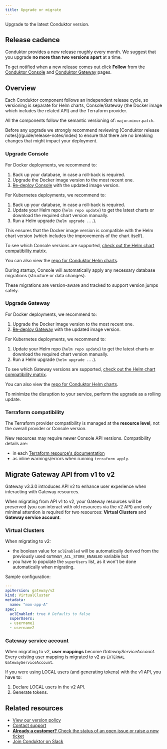 ```yaml
---
title: Upgrade or migrate
---
```


Upgrade to the latest Conduktor version.

## Release cadence

Conduktor provides a new release roughly every month. We suggest that you upgrade **no more than two versions apart** at a time. 

To get notified when a new release comes out click **Follow** from the [Conduktor Console](https://support.conduktor.io/hc/en-gb/sections/16400553827473-Conduktor-Console) and [Conduktor Gateway](https://support.conduktor.io/hc/en-gb/sections/16400521075217-Conduktor-Gateway) pages.

## Overview

Each Conduktor component follows an independent release cycle, so versioning is separate for Helm charts, Console/Gateway (the Docker image which includes the related API) and the Terraform provider.

All the components follow the semantic versioning of: `major`.`minor`.`patch`.

<Info>
Before any upgrade we strongly recommend reviewing [Conduktor release notes](/guide/release-notes/index) to ensure that there are no breaking changes that might impact your deployment.
</Info>

### Upgrade Console

<Tabs>
<Tab title="Docker">
For Docker deployments, we recommend to:

1. Back up your database, in case a roll-back is required.
2. Upgrade the Docker image version to the most recent one.
3. [Re-deploy Console](/guide/conduktor-in-production/deploy-artifacts/deploy-console) with the updated image version.

</Tab>
<Tab title="Kubernetes">

For Kubernetes deployments, we recommend to:

1. Back up your database, in case a roll-back is required.
2. Update your Helm repo (`helm repo update`) to get the latest charts or download the required chart version manually.
3. Run a Helm upgrade (`helm upgrade ...`).
 
This ensures that the Docker image version is compatible with the Helm chart version (which includes the improvements of the chart itself).

To see which Console versions are supported, [check out the Helm chart compatibility matrix](/guide/conduktor-in-production/deploy-artifacts/deploy-console/kubernetes#compatibility-matrix).

You can also view the [repo for Conduktor Helm charts](https://github.com/conduktor/conduktor-public-charts?tab=readme-ov-file#----official-repository-for-conduktor-helm-charts). 

</Tab>
</Tabs>

During startup, Console will automatically apply any necessary database migrations (structure or data changes).

These migrations are version-aware and tracked to support version jumps safely.

### Upgrade Gateway

<Tabs>
<Tab title="Docker">
For Docker deployments, we recommend to:

1. Upgrade the Docker image version to the most recent one.
2. [Re-deploy Gateway](/guide/conduktor-in-production/deploy-artifacts/deploy-gateway) with the updated image version.
</Tab>

<Tab title="Kubernetes">
For Kubernetes deployments, we recommend to:

1. Update your Helm repo (`helm repo update`) to get the latest charts or download the required chart version manually.
2. Run a Helm upgrade (`helm upgrade ...`).

To see which Gateway versions are supported, [check out the Helm chart compatibility matrix](/guide/conduktor-in-production/deploy-artifacts/deploy-gateway/kubernetes#compatibility-matrix).

You can also view the [repo for Conduktor Helm charts](https://github.com/conduktor/conduktor-public-charts?tab=readme-ov-file#----official-repository-for-conduktor-helm-charts). 

</Tab>
</Tabs>

To minimize the disruption to your service, perform the upgrade as a rolling update. 

### Terraform compatibility 

The Terraform provider compatibility is managed at the **resource level**, not the overall provider or Console version. 

New resources may require newer Console API versions. Compatibility details are:

- in each [Terraform resource's documentation](https://registry.terraform.io/providers/conduktor/conduktor/latest/docs/resources/console_application_instance_v1)
- as inline warnings/errors when running `terraform apply`.

## Migrate Gateway API from v1 to v2

Gateway v3.3.0 introduces API v2 to enhance user experience when interacting with Gateway resources. 

When migrating from API v1 to v2, your Gateway resources will be preserved (you can interact with old resources via the v2 API) and only minimal attention is required for two resources: **Virtual Clusters** and **Gateway service account**.

### Virtual Clusters

When migrating to v2:

- the boolean value for `aclEnabled` will be automatically derived from the previously used `GATEWAY_ACL_STORE_ENABLED` variable but
- you have to populate the `superUsers` list, as it won't be done automatically when migrating.

Sample configuration:

```yaml
---
apiVersion: gateway/v2
kind: VirtualCluster
metadata:
  name: "mon-app-A"
spec:
  aclEnabled: true # Defaults to false
  superUsers:
  - username1
  - username2
```

### Gateway service account

When migrating to v2, **user mappings** become *GatewayServiceAccount*. Every existing user mapping is migrated to v2 as `EXTERNAL GatewayServiceAccount`.  

If you were using LOCAL users (and generating tokens) with the v1 API, you have to:

1. Declare LOCAL users in the v2 API.
2. Generate tokens.

## Related resources

- [View our version policy](/guide/support/supported-version-policy)
- [Contact support](https://support.conduktor.io/hc/en-gb/requests/new)
- [**Already a customer?** Check the status of an open issue or raise a new ticket](https://support.conduktor.io/hc/en-gb/signin?return_to=https%3A%2F%2Fsupport.conduktor.io%2Fhc%2Fen-gb%2Frequests%2Fnew%3Fticket_form_id%3D17438312520209)
- [Join Conduktor on Slack](https://www.conduktor.io/slack)
